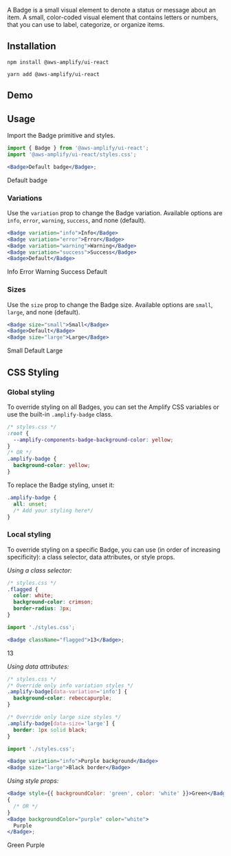 
A Badge is a small visual element to denote a status or message about an item. A small, color-coded visual element that contains letters or numbers, that you can use to label, categorize, or organize items.

## Installation

<BlockSwitcher>
<Block name="npm">

```shell
npm install @aws-amplify/ui-react
```

</Block>
<Block name="yarn">

```shell
yarn add @aws-amplify/ui-react
```

</Block>
</BlockSwitcher>

## Demo

<BadgeDemo />

## Usage

Import the Badge primitive and styles.

```jsx
import { Badge } from '@aws-amplify/ui-react';
import '@aws-amplify/ui-react/styles.css';

<Badge>Default badge</Badge>;
```

<Example>
  <Badge>Default badge</Badge>
</Example>

### Variations

Use the `variation` prop to change the Badge variation. Available options are `info`, `error`, `warning`, `success`, and none (default).

```jsx
<Badge variation="info">Info</Badge>
<Badge variation="error">Error</Badge>
<Badge variation="warning">Warning</Badge>
<Badge variation="success">Success</Badge>
<Badge>Default</Badge>
```

<Example>
  <Badge variation="info">Info</Badge>
  <Badge variation="error">Error</Badge>
  <Badge variation="warning">Warning</Badge>
  <Badge variation="success">Success</Badge>
  <Badge>Default</Badge>
</Example>

### Sizes

Use the `size` prop to change the Badge size. Available options are `small`, `large`, and none (default).

```jsx
<Badge size="small">Small</Badge>
<Badge>Default</Badge>
<Badge size="large">Large</Badge>
```

<Example>
  <Badge size="small">Small</Badge>
  <Badge>Default</Badge>
  <Badge size="large">Large</Badge>
</Example>

## CSS Styling

### Global styling

To override styling on all Badges, you can set the Amplify CSS variables or use the built-in `.amplify-badge` class.

```css
/* styles.css */
:root {
  --amplify-components-badge-background-color: yellow;
}
/* OR */
.amplify-badge {
  background-color: yellow;
}
```

To replace the Badge styling, unset it:

```css
.amplify-badge {
  all: unset;
  /* Add your styling here*/
}
```

### Local styling

To override styling on a specific Badge, you can use (in order of increasing specificity): a class selector, data attributes, or style props.

_Using a class selector:_

```css
/* styles.css */
.flagged {
  color: white;
  background-color: crimson;
  border-radius: 3px;
}
```

```jsx
import './styles.css';

<Badge className="flagged">13</Badge>;
```

<Example>
  <Badge className="flagged">13</Badge>
</Example>

_Using data attributes:_

```css
/* styles.css */
/* Override only info variation styles */
.amplify-badge[data-variation='info'] {
  background-color: rebeccapurple;
}

/* Override only large size styles */
.amplify-badge[data-size='large'] {
  border: 1px solid black;
}
```

```jsx
import './styles.css';

<Badge variation="info">Purple background</Badge>
<Badge size="large">Black border</Badge>
```

_Using style props:_

```jsx
<Badge style={{ backgroundColor: 'green', color: 'white' }}>Green</Badge>;
{
  /* OR */
}
<Badge backgroundColor="purple" color="white">
  Purple
</Badge>;
```

<Example>
  <Badge style={{ backgroundColor: 'green' }}>Green</Badge>
  <Badge backgroundColor="purple">Purple</Badge>
</Example>
